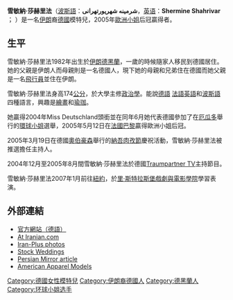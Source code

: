 {{Link style|time=2015-12-13T15:58:53+00:00}}

{{Infobox pageant titleholder
| name = 雪敏納·莎赫里法<br>Shermine Shahrivar
| title= 歐洲小姐（2005）
| image= Shermine Sharivar at Bambi Awards.jpg
| caption = 2011年
| birth_date= {{Birth date and age|df=yes|1982|11|20}}
| birth_place = {{IRI}}[[德黑兰|德黑兰]]
| birth_name =
| death_date =
| measurements = {{convert|1.74|m|ftin|abbr=on}}
| height = 
| weight =
| eye_color = 棕色
| hair_color = 黑色
| spouse = {{marriage|Thomas Kretschmann|2009|2010}}<br>{{marriage|Markus Klosseck|2012|2013}}
| domestic_partner = 
| children = 
| homepage = {{url|ShermineShahrivar.com}}
}}

'''雪敏納·莎赫里法'''（[[波斯語|波斯語]]：'''شرمینه شهریورتهرانی'''，[[英语|英语]]：'''Shermine Shahrivar''' ； {{bd|1982年|11月20日|catIdx=S}}）是一名[[伊朗|伊朗]]裔[[德國|德國]]模特兒，2005年[[歐洲小姐|歐洲小姐]]后冠贏得者。

==生平==
雪敏納·莎赫里法1982年出生於[[伊朗|伊朗]][[德黑蘭|德黑蘭]]，一歲的時候隨家人移民到德國居住。她的父親是伊朗人而母親則是一名德國人，現下她的母親和兄弟住在德國而她父親是一名[[飛行員|飛行員]]並住在伊朗。

雪敏納·莎赫里法身高174[[公分|公分]]，於大學主修[[政治學|政治學]]。能說[[德語|德語]] [[法語|法語]][[英語|英語]]和[[波斯語|波斯語]]四種語言，興趣是[[繪畫|繪畫]]和[[瑜珈|瑜珈]]。

她贏得2004年Miss Deutschland頭銜並在同年6月她代表德國參加了在[[厄瓜多|厄瓜多]]舉行的[[環球小姐|環球小姐]]選舉，2005年5月12日在[[法國|法國]][[巴黎|巴黎]]贏得歐洲小姐后冠。

2005年3月19日在德國[[奧伯豪森|奧伯豪森]]舉行的[[納吾肉孜節|納吾肉孜節]]慶祝活動，雪敏納·莎赫里法被推選擔任主持人。

2004年12月至2005年8月間雪敏納·莎赫里法於德國[[:de:Traumpartner_TV|Traumpartner TV]]主持節目。

雪敏納·莎赫里法2007年1月前往[[紐約|紐約]]，於[[:en:Lee_Strasberg_Theatre_and_Film_Institute|里·斯特拉斯堡戲劇與電影學院]]學習表演。


==外部連結==
* [https://web.archive.org/web/20100617041726/http://shermine.tv/ 官方網站（德語）]
* [http://www.iranian.com/PhotoDay/2005/May/ss1.html At Iranian.com]
* [https://web.archive.org/web/20050521232414/http://www.iran-plus.com/en/media/index.php Iran-Plus photos]
* [https://web.archive.org/web/20100124180110/http://stockweddings.com/misseuro/01.htm Stock Weddings]
* [https://web.archive.org/web/20071123052723/http://www.persianmirror.com/Article_det.cfm?id=1812&getArticleCategory=44&getArticleSubCategory=242 Persian Mirror article]
* [https://web.archive.org/web/20130120212625/http://americanapparel.net/gallery/photocollections/models/index.html American Apparel Models]

{{DEFAULTSORT:Shahrivar, Shermine}}
[[Category:德國女性模特兒|Category:德國女性模特兒]]
[[Category:伊朗裔德國人|Category:伊朗裔德國人]]
[[Category:德黑蘭人|Category:德黑蘭人]]
[[Category:环球小姐选手|Category:环球小姐选手]]